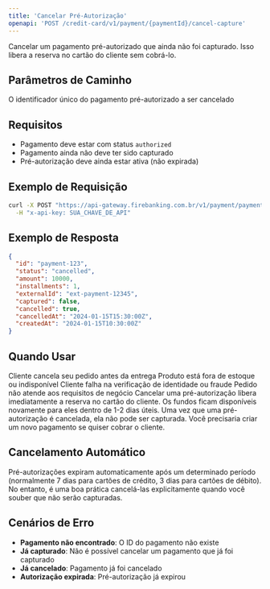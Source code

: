 ```yaml
---
title: 'Cancelar Pré-Autorização'
openapi: 'POST /credit-card/v1/payment/{paymentId}/cancel-capture'
---
```


Cancelar um pagamento pré-autorizado que ainda não foi capturado. Isso libera a reserva no cartão do cliente sem cobrá-lo.

## Parâmetros de Caminho

<ParamField path="paymentId" type="string" required>
  O identificador único do pagamento pré-autorizado a ser cancelado
</ParamField>

## Requisitos

- Pagamento deve estar com status `authorized`
- Pagamento ainda não deve ter sido capturado
- Pré-autorização deve ainda estar ativa (não expirada)

## Exemplo de Requisição

```bash cURL
curl -X POST "https://api-gateway.firebanking.com.br/v1/payment/payment-123/cancel-capture" \
  -H "x-api-key: SUA_CHAVE_DE_API"
```

## Exemplo de Resposta

```json Resposta
{
  "id": "payment-123",
  "status": "cancelled",
  "amount": 10000,
  "installments": 1,
  "externalId": "ext-payment-12345",
  "captured": false,
  "cancelled": true,
  "cancelledAt": "2024-01-15T15:30:00Z",
  "createdAt": "2024-01-15T10:30:00Z"
}
```

## Quando Usar

<CardGroup cols={2}>
  <Card title="Cancelamento de Pedido" icon="xmark">
    Cliente cancela seu pedido antes da entrega
  </Card>
  <Card title="Problemas de Estoque" icon="box">
    Produto está fora de estoque ou indisponível
  </Card>
  <Card title="Verificação Falhada" icon="shield-exclamation">
    Cliente falha na verificação de identidade ou fraude
  </Card>
  <Card title="Regras de Negócio" icon="rules">
    Pedido não atende aos requisitos de negócio
  </Card>
</CardGroup>

<Info>
  Cancelar uma pré-autorização libera imediatamente a reserva no cartão do cliente. Os fundos ficam disponíveis novamente para eles dentro de 1-2 dias úteis.
</Info>

<Warning>
  Uma vez que uma pré-autorização é cancelada, ela não pode ser capturada. Você precisaria criar um novo pagamento se quiser cobrar o cliente.
</Warning>

## Cancelamento Automático

Pré-autorizações expiram automaticamente após um determinado período (normalmente 7 dias para cartões de crédito, 3 dias para cartões de débito). No entanto, é uma boa prática cancelá-las explicitamente quando você souber que não serão capturadas.

## Cenários de Erro

- **Pagamento não encontrado**: O ID do pagamento não existe
- **Já capturado**: Não é possível cancelar um pagamento que já foi capturado
- **Já cancelado**: Pagamento já foi cancelado
- **Autorização expirada**: Pré-autorização já expirou
